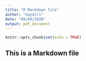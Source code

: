 ```yaml
---
title: "R Markdown file"
author: "Gayatri"
date: "09/09/2020"
output: pdf_document
---
```


```r
knitr::opts_chunk$set(echo = TRUE)
```

## This is a Markdown file
